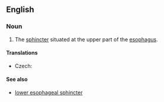==English==
{{wikipedia}}
===Noun===
{{en-noun|head=[[upper]] [[esophageal]] [[sphincter]]}}

# {{context|anatomy}} The [[sphincter]] situated at the upper part of the [[esophagus]].

====Translations====
{{trans-top|sphincter}}
* Czech: {{t-|cs|horní jícnový svěrač|m}}
{{trans-mid}}
{{trans-bottom}}

====See also====
* [[lower esophageal sphincter]]